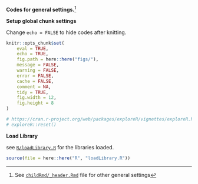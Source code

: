 
**Codes for general settings.**^[See [`childRmd/_header.Rmd`](https://github.com/sbalci/histopathology-template/blob/master/childRmd/_header.Rmd) file for other general settings]


**Setup global chunk settings**

Change `echo = FALSE` to hide codes after knitting.

```r
knitr::opts_chunk$set(
    eval = TRUE,
    echo = TRUE,
    fig.path = here::here("figs/"),
    message = FALSE,
    warning = FALSE,
    error = FALSE,
    cache = FALSE,
    comment = NA,
    tidy = TRUE,
    fig.width = 12,
    fig.height = 8
)
```



```r
# https://cran.r-project.org/web/packages/exploreR/vignettes/exploreR.html
# exploreR::reset()
```



**Load Library**

see [`R/loadLibrary.R`](https://github.com/sbalci/histopathology-template/blob/master/R/loadLibrary.R) for the libraries loaded.

```r
source(file = here::here("R", "loadLibrary.R"))
```


